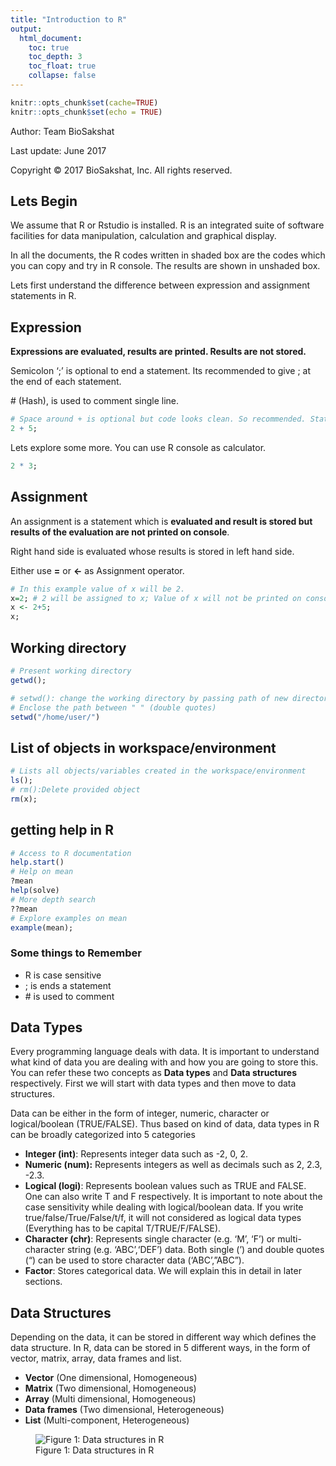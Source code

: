 ```yaml
---
title: "Introduction to R"
output: 
  html_document:
    toc: true
    toc_depth: 3
    toc_float: true
    collapse: false
---
```


```r
knitr::opts_chunk$set(cache=TRUE)
knitr::opts_chunk$set(echo = TRUE)
```

Author: Team BioSakshat

Last update: June 2017

<p>Copyright &copy; 2017 BioSakshat, Inc. All rights reserved.</p>

## Lets Begin
We assume that R or Rstudio is installed. R is an integrated suite of software facilities for data manipulation, calculation and graphical display. 

In all the documents, the R codes written in shaded box are the codes which you can copy and try in R console. The results are shown in unshaded box.

Lets first understand the difference between expression and assignment statements in R.

## Expression

**Expressions are evaluated, results are printed. Results are not stored.** 

Semicolon ‘;’ is optional to end a statement. Its recommended to give ; at the end of each statement.

\# (Hash), is used to comment single line.  

```r
# Space around + is optional but code looks clean. So recommended. Statement is not executed.
2 + 5; 
```

Lets explore some more. You can use R console as calculator.
```r
2 * 3; 
```

## Assignment
An assignment is a statement which is **evaluated and result is stored but results of the evaluation are not printed on console**. 

Right hand side is evaluated whose results is stored in left hand side. 

Either use **=** or **<-** as Assignment operator.


```r
# In this example value of x will be 2.
x=2; # 2 will be assigned to x; Value of x will not be printed on console.
x <- 2+5;
x;
```

## Working directory
```r
# Present working directory
getwd();
```
```r
# setwd(): change the working directory by passing path of new directory.
# Enclose the path between " " (double quotes)
setwd("/home/user/")
```

## List of objects in workspace/environment
```r
# Lists all objects/variables created in the workspace/environment
ls();
# rm():Delete provided object
rm(x); 
```

## getting help in R
```r
# Access to R documentation
help.start()
# Help on mean
?mean
help(solve)
# More depth search
??mean
# Explore examples on mean
example(mean);
```

### Some things to Remember
 * R is case sensitive
 * ; is ends a statement
 * \# is used to comment

## Data Types
Every programming language deals with data. It is important to understand what kind of data you are dealing with and how you are going to store this. You can refer these two concepts as **Data types** and **Data structures** respectively. First we will start with data types and then move to data structures.


Data can be either in the form of integer, numeric, character or logical/boolean (TRUE/FALSE). Thus based on kind of data, data types in R can be broadly categorized into 5 categories
  
  * **Integer (int)**: Represents integer data such as -2, 0, 2.
  * **Numeric (num):** Represents integers as well as decimals such as 2, 2.3, -2.3.
  * **Logical (logi)**: Represents boolean values such as TRUE and FALSE. One can also write T and F respectively. It is important to note about the case sensitivity while dealing with logical/boolean data. If you write true/false/True/False/t/f, it will not considered as logical data types (Everything has to be capital T/TRUE/F/FALSE).
  * **Character (chr)**: Represents single character (e.g. 'M', 'F') or multi-character string (e.g. 'ABC','DEF') data. Both single (') and double quotes (") can be used to store character data ('ABC', "ABC").
  * **Factor**: Stores categorical data. We will explain this in detail in later sections.

## Data Structures
Depending on the data, it can be stored in different way which defines the data structure. In R, data can be stored in 5 different ways, in the form of vector, matrix, array, data frames and list.

* **Vector** (One dimensional, Homogeneous)
* **Matrix** (Two dimensional, Homogeneous)
* **Array** (Multi dimensional, Homogeneous)
* **Data frames** (Two dimensional, Heterogeneous)
* **List** (Multi-component, Heterogeneous)
    
![Figure 1: Data structures in R](image/datastructures.png)







